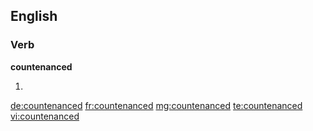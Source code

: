 ==English==

===Verb===
'''countenanced'''

# {{past of|countenance}}

[[de:countenanced]]
[[fr:countenanced]]
[[mg:countenanced]]
[[te:countenanced]]
[[vi:countenanced]]